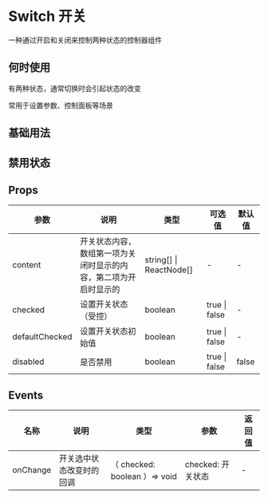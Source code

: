 # Switch 开关

一种通过开启和关闭来控制两种状态的控制器组件

## 何时使用

有两种状态，通常切换时会引起状态的改变

常用于设置参数、控制面板等场景

## 基础用法


<DemoBase />

## 禁用状态


<DemoBan />

## Props

| 参数     | 说明                                                             | 类型                    | 可选值        | 默认值 |
| -------- | ---------------------------------------------------------------- | ----------------------- | ------------- | ------ |
| content  | 开关状态内容，数组第一项为关闭时显示的内容，第二项为开启时显示的 | string[] \| ReactNode[] | -             | -      |
| checked  | 设置开关状态（受控）                                                 | boolean                 | true \| false | -      |
| defaultChecked  | 设置开关状态初始值                                                 | boolean                 | true \| false | -      |
| disabled | 是否禁用                                                         | boolean                 | true \| false | false  |

## Events

| 名称     | 说明                     | 类型                          | 参数              | 返回值 |
| -------- | ------------------------ | ----------------------------- | ----------------- | ------ |
| onChange | 开关选中状态改变时的回调 | （ checked: boolean ）=> void | checked: 开关状态 | -      |

